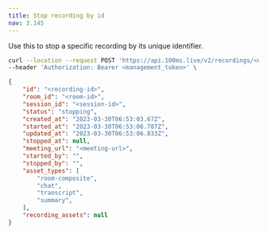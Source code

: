 ```yaml
---
title: Stop recording by id
nav: 3.145
---
```


Use this to stop a specific recording by its unique identifier.

<PostRequest title="https://api.100ms.live/v2/recordings/<object_id>/stop" />
<Request id="req-0">

```bash
curl --location --request POST 'https://api.100ms.live/v2/recordings/<object_id>/stop' \
--header 'Authorization: Bearer <management_token>' \
```

</Request>
<ResponseBox id="res-0" status="200 OK">

```json
{
    "id": "<recording-id>",
    "room_id": "<room-id>",
    "session_id": "<session-id>",
    "status": "stopping",
    "created_at": "2023-03-30T06:53:03.67Z",
    "started_at": "2023-03-30T06:53:06.787Z",
    "updated_at": "2023-03-30T06:53:06.833Z",
    "stopped_at": null,
    "meeting_url": "<meeting-url>",
    "started_by": "",
    "stopped_by": "",
    "asset_types": [
        "room-composite",
        "chat",
        "transcript",
        "summary",
    ],
    "recording_assets": null
}
```

</ResponseBox>

